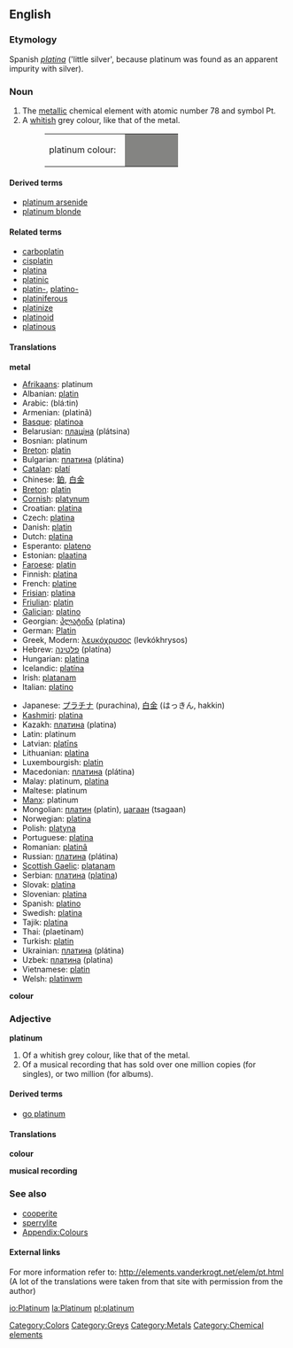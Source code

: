 {{Wikipedia}}
==English==
{{elements|Pt|iridium|Ir|gold|Au}}

===Etymology===
Spanish ''[[platina]]'' ('little silver', because platinum was found as an apparent impurity with silver).

=== Noun ===
{{en-noun-unc}}
{{wikipedia}}

#The [[metallic]] chemical element with atomic number 78 and symbol Pt.
#A [[whitish]] grey colour, like that of the metal.
#:<table><tr><td>platinum colour: &nbsp;</td><td bgcolor="#848482" width="80">&nbsp; </td></tr></table>

====Derived terms====
*[[platinum arsenide]]
*[[platinum blonde]]

====Related terms====
*[[carboplatin]]
*[[cisplatin]]
*[[platina]]
*[[platinic]]
*[[platin-]], [[platino-]]
*[[platiniferous]]
*[[platinize]]
*[[platinoid]]
*[[platinous]]

==== Translations ====
'''metal'''
{{top}}
*[[Afrikaans]]: platinum
*Albanian: [[platin]]
*Arabic: {{ARchar|[[بلاتين]]}} (blá:tin) {{m}}
*Armenian: (platinã)
*[[Basque]]: [[platinoa]]
*Belarusian: [[плацiна]] (plátsina) {{f}}
*Bosnian: platinum
*[[Breton]]: [[platin]]
*Bulgarian: [[платина]] (plátina) {{f}}
*[[Catalan]]: [[platí]] {{m}}
*Chinese: [[鉑]], [[白金]]
*[[Breton]]: [[platin]] {{m}}
*[[Cornish]]: [[platynum]]
*Croatian: [[platina]]
*Czech: [[platina]]
*Danish: [[platin]]
*Dutch: [[platina]] {{n}}
*Esperanto: [[plateno]]
*Estonian: [[plaatina]]
*[[Faroese]]: [[platin]]
*Finnish: [[platina]]
*French: [[platine]] {{m}}
*[[Frisian]]: [[platina]] {{n}}
*[[Friulian]]: [[platin]]
*[[Galician]]: [[platino]]
*Georgian: [[პლატინა]] (platina)
*German: [[Platin]] {{n}}
*Greek, Modern: [[λευκόχρυσος]] (levkókhrysos) {{m}}
*Hebrew: [[פלטינה]] (platína)
*Hungarian: [[platina]]
*Icelandic: [[platína]]
*Irish: [[platanam]]
*Italian: [[platino]] {{m}}
{{mid}}
*Japanese: [[プラチナ]] (purachina), [[白金]] (はっきん, hakkin)
*[[Kashmiri]]: [[platina]]
*Kazakh: [[платина]] (platina)
*Latin: platinum
*Latvian: [[platīns]]
*Lithuanian: [[platina]]
*Luxembourgish: [[platin]]
*Macedonian: [[платина]] (plátina) {{f}}
*Malay: platinum, [[platina]]
*Maltese: platinum
*[[Manx]]: platinum
*Mongolian: [[платин]] (platin), [[цагаан]] (tsagaan)
*Norwegian: [[platina]]
*Polish: [[platyna]] {{f}}
*Portuguese: [[platina]] {{f}}
*Romanian: [[platinâ]] {{f}}
*Russian: [[платина]] (plátina) {{f}}
*[[Scottish Gaelic]]: [[platanam]]
*Serbian: [[платина]] ([[platina]]) {{f}}
*Slovak: [[platina]]
*Slovenian: [[platina]] {{f}}
*Spanish: [[platino]] {{m}}
*Swedish: [[platina]]
*Tajik: [[platina]]
*Thai: {{THchar|[[แพลทินัม]]}} (plaetínam)
*Turkish: [[platin]]
*Ukrainian: [[платина]] (plátina) {{f}}
*Uzbek: [[платина]] (platina)
*Vietnamese: [[platin]]
*Welsh: [[platinwm]]
{{bottom}}

'''colour'''
{{top}}
{{mid}}
{{bottom}}

===Adjective===
'''platinum'''

#Of a whitish grey colour, like that of the metal.
#Of a musical recording that has sold over one million copies (for singles), or two million (for albums).

====Derived terms====
*[[go platinum]]

====Translations====

'''colour'''
{{top}}
{{mid}}
{{bottom}}

'''musical recording'''
{{top}}
{{mid}}
{{bottom}}

===See also===
*[[cooperite]]
*[[sperrylite]]
*[[Wiktionary_Appendix:Colours|Appendix:Colours]]

====External links====
For more information refer to:
http://elements.vanderkrogt.net/elem/pt.html
(A lot of the translations were taken from that site with permission from the author)

[[Category:Colors]]
[[Category:Greys]]
[[Category:Metals]]
[[Category:Chemical elements]]

[[io:Platinum]]
[[la:Platinum]]
[[pl:platinum]]